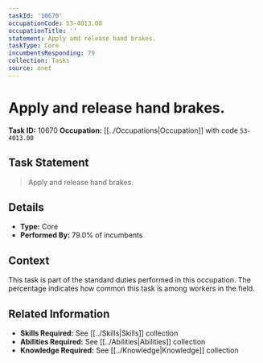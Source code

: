 ```yaml
---
taskId: '10670'
occupationCode: 53-4013.00
occupationTitle: ''
statement: Apply and release hand brakes.
taskType: Core
incumbentsResponding: 79
collection: Tasks
source: onet
---
```

# Apply and release hand brakes.

**Task ID:** 10670
**Occupation:** [[../Occupations|Occupation]] with code `53-4013.00`

## Task Statement

> Apply and release hand brakes.

## Details

- **Type:** Core
- **Performed By:** 79.0% of incumbents

## Context

This task is part of the standard duties performed in this occupation. The percentage indicates how common this task is among workers in the field.

## Related Information

- **Skills Required:** See [[../Skills|Skills]] collection
- **Abilities Required:** See [[../Abilities|Abilities]] collection
- **Knowledge Required:** See [[../Knowledge|Knowledge]] collection
